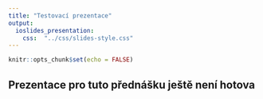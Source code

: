 ```yaml
---
title: "Testovací prezentace"
output:
  ioslides_presentation:
    css:  "../css/slides-style.css"
---
```


```r
knitr::opts_chunk$set(echo = FALSE)
```

## Prezentace pro tuto přednášku ještě není hotova
